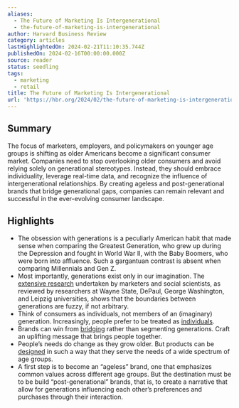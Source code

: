 ```yaml
---
aliases:
  - The Future of Marketing Is Intergenerational
  - the-future-of-marketing-is-intergenerational
author: Harvard Business Review
category: articles
lastHighlightedOn: 2024-02-21T11:10:35.744Z
publishedOn: 2024-02-16T00:00:00.000Z
source: reader
status: seedling
tags:
  - marketing
  - retail
title: The Future of Marketing Is Intergenerational
url: 'https://hbr.org/2024/02/the-future-of-marketing-is-intergenerational'
---
```

## Summary

The focus of marketers, employers, and policymakers on younger age groups is shifting as older Americans become a significant consumer market. Companies need to stop overlooking older consumers and avoid relying solely on generational stereotypes. Instead, they should embrace individuality, leverage real-time data, and recognize the influence of intergenerational relationships. By creating ageless and post-generational brands that bridge generational gaps, companies can remain relevant and successful in the ever-evolving consumer landscape.

## Highlights

- The obsession with generations is a peculiarly American habit that made sense when comparing the Greatest Generation, who grew up during the Depression and fought in World War II, with the Baby Boomers, who were born into affluence. Such a gargantuan contrast is absent when comparing Millennials and Gen Z.
- Most importantly, generations exist only in our imagination. The [extensive research](https://www.researchgate.net/publication/343888626_Generations_and_Generational_Differences_Debunking_Myths_in_Organizational_Science_and_Practice_and_Paving_New_Paths_Forward) undertaken by marketers and social scientists, as reviewed by researchers at Wayne State, DePaul, George Washington, and Leipzig universities, shows that the boundaries between generations are fuzzy, if not arbitrary.
- Think of consumers as individuals, not members of an (imaginary) generation. Increasingly, people prefer to be treated as [individuals](https://www.forbes.com/sites/forbesagencycouncil/2019/03/13/in-the-era-of-individuality-how-can-brands-create-successful-relationships-with-their-customers/?sh=6345cdad7853).
- Brands can win from [bridging](https://www.forbes.com/sites/forbescontentmarketing/2021/10/15/how-to-bridge-the-age-gap-in-marketing/?sh=142447a467fd) rather than segmenting generations. Craft an uplifting message that brings people together.
- People’s needs do change as they grow older. But products can be [designed](https://www.system-concepts.com/insights/product-design-and-the-ageing-population/) in such a way that they serve the needs of a wide spectrum of age groups.
- A first step is to become an “ageless” brand, one that emphasizes common values across different age groups. But the destination must be to be build “post-generational” brands, that is, to create a narrative that allow for generations influencing each other’s preferences and purchases through their interaction.
